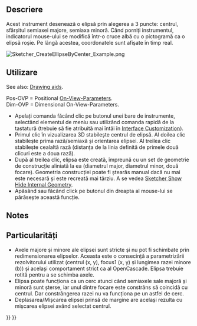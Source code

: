 <languages/>

<div class="mw-translate-fuzzy">
{{Docnav|[[Sketcher_CompCreateConic|Create a conic]]|[[Sketcher CreateEllipseBy3Points|Ellipse by 3 points]]|[[Sketcher_Workbench|Sketcher]]|IconL=Sketcher_Conics.png|IconC=Workbench_Sketcher.svg|IconR=Sketcher_CreateEllipse_3points.png}}
</div>

<div class="mw-translate-fuzzy">
{{GuiCommand
|Name=Sketcher Create Ellipse by center
|Icon=Sketcher_CreateEllipse.png
|Workbenches=[[Sketcher Workbench|Sketcher]]
|MenuLocation=Sketch → Sketcher geometries → Create ellipse by center
|Version=0.15
|SeeAlso=[[Sketcher_CreateEllipseBy3Points|Sketcher Ellipse by 3 Points]], [[Sketcher CreateCircle|Sketcher Circle]], [[Sketcher_CreateArcOfEllipse|Sketcher Arc of Ellipse]]
}}
</div>

<span id="Description"></span>
==Descriere==

<div class="mw-translate-fuzzy">
Acest instrument desenează o elipsă prin alegerea a 3 puncte: centrul, sfârșitul semiaxei majore,  semiaxa minoră.
Când porniți instrumentul, indicatorul mouse-ului se modifică într-o cruce albă cu o pictogramă ca o elipsă roșie. Pe lângă acestea, coordonatele sunt afișate în timp real.
</div>

[[Image:Sketcher_CreateEllipseByCenter_Example.png]]
{{Caption|Ellipse (white) with internal geometry (dark yellow)}}

<span id="Usage"></span>
<div class="mw-translate-fuzzy">
==Utilizare==
</div>

See also: [[Sketcher_Workbench#Drawing_aids|Drawing aids]].

Pos-OVP = Positional [[Sketcher_Preferences#General|On-View-Parameters]]. {{Version|1.0}}<br>
Dim-OVP = Dimensional On-View-Parameters. {{Version|1.0}}

<div class="mw-translate-fuzzy">
* Apelați comanda făcând clic pe butonul unei bare de instrumente, selectând elementul de meniu sau utilizând comanda rapidă de la tastatură (trebuie să fie atribuită mai întâi în [[Interface Customization]]).
* Primul clic în vizualizarea 3D stabilește centrul de elipsă. Al doilea clic stabilește prima rază/semiaxă și orientarea elipsei. Al treilea clic stabilește cealaltă rază (distanța de la linia definită de primele două clicuri este a doua rază).
* După al treilea clic, elipsa este creată, împreună cu un set de geometrie de construcție aliniată la ea (diametrul major, diametrul minor, două focare). Geometria construcției poate fi ștearăs manual dacă nu mai este necesară și este recreată mai târziu. A se vedea [[Sketcher RestoreInternalAlignmentGeometry|Sketcher Show Hide Internal Geometry]].
* Apăsând {{KEY|ESC}} sau făcând click pe butonul din dreapta al mouse-lui se părăsește această funcție.
</div>

==Notes==

<div class="mw-translate-fuzzy">
==Particularități==
* Axele majore și minore ale elipsei sunt stricte și nu pot fi schimbate prin redimensionarea elipselor. Aceasta este o consecință a parametrizării rezolvitorului utilizat (centrul (x, y), focus1 (x, y) și lungimea razei minore (b)) și același comportament strict ca al OpenCascade. Elipsa trebuie rotită pentru a se schimba axele.
* Elipsa poate funcționa ca un cerc atunci când semiaxele sale majoră și minoră sunt șterse, iar unul dintre focare este constrâns să coincidă cu centrul. Dar constrângerea razei nu va funcționa pe un astfel de cerc.
* Deplasarea/Mișcarea elipsei prinsă de margine are același rezulta cu mișcarea elipsei având selectat centrul.
</div>


<div class="mw-translate-fuzzy">
{{Docnav|[[Sketcher_CompCreateConic|Create a conic]]|[[Sketcher CreateEllipseBy3Points|Ellipse by 3 points]]|[[Sketcher_Workbench|Sketcher]]|IconL=Sketcher_Conics.png|IconC=Workbench_Sketcher.svg|IconR=Sketcher_CreateEllipse_3points.png}}
</div>

{{Sketcher Tools navi{{#translation:}}}}
{{Userdocnavi{{#translation:}}}}